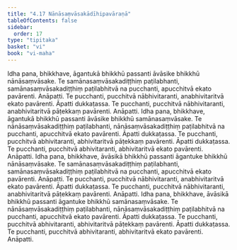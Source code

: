```yaml
---
title: "4.17 Nānāsaṃvāsakādīhipavāraṇā"
tableOfContents: false
sidebar:
  order: 17
type: "tipitaka"
basket: "vi"
book: "vi-maha"
---
```



<DynamicBreadcrumb />

<Division number="230" book="vi-maha" e="ch" v="3" p="246">

<Paragraph number="1057" book="vi-maha">
Idha pana, bhikkhave, āgantukā bhikkhū passanti āvāsike bhikkhū nānāsaṃvāsake. Te samānasaṃvāsakadiṭṭhiṃ paṭilabhanti, samānasaṃvāsakadiṭṭhiṃ paṭilabhitvā na pucchanti, apucchitvā ekato pavārenti. Anāpatti. Te pucchanti, pucchitvā nābhivitaranti, anabhivitaritvā ekato pavārenti. Āpatti dukkaṭassa. Te pucchanti, pucchitvā nābhivitaranti, anabhivitaritvā pāṭekkaṃ pavārenti. Anāpatti.
</Paragraph>

<Paragraph number="1058" book="vi-maha">
Idha pana, bhikkhave, āgantukā bhikkhū passanti āvāsike bhikkhū samānasaṃvāsake. Te nānāsaṃvāsakadiṭṭhiṃ paṭilabhanti, nānāsaṃvāsakadiṭṭhiṃ paṭilabhitvā na pucchanti, apucchitvā ekato pavārenti. Āpatti dukkaṭassa. Te pucchanti, pucchitvā abhivitaranti, abhivitaritvā pāṭekkaṃ pavārenti. Āpatti dukkaṭassa. Te pucchanti, pucchitvā abhivitaranti, abhivitaritvā ekato pavārenti. Anāpatti.
</Paragraph>

<Paragraph number="1059" book="vi-maha">
Idha pana, bhikkhave, āvāsikā bhikkhū passanti āgantuke bhikkhū nānāsaṃvāsake. Te samānasaṃvāsakadiṭṭhiṃ paṭilabhanti, samānasaṃvāsakadiṭṭhiṃ paṭilabhitvā na pucchanti, apucchitvā ekato pavārenti. Anāpatti. Te pucchanti, pucchitvā nābhivitaranti, anabhivitaritvā ekato pavārenti. Āpatti dukkaṭassa. Te pucchanti, pucchitvā nābhivitaranti, anabhivitaritvā pāṭekkaṃ pavārenti. Anāpatti.
</Paragraph>

<Paragraph number="1060" book="vi-maha">
Idha pana, bhikkhave, āvāsikā bhikkhū passanti āgantuke bhikkhū samānasaṃvāsake. Te nānāsaṃvāsakadiṭṭhiṃ paṭilabhanti, nānāsaṃvāsakadiṭṭhiṃ paṭilabhitvā na pucchanti, apucchitvā ekato pavārenti. Āpatti dukkaṭassa. Te pucchanti, pucchitvā abhivitaranti, abhivitaritvā pāṭekkaṃ pavārenti. Āpatti dukkaṭassa. Te pucchanti, pucchitvā abhivitaranti, abhivitaritvā ekato pavārenti. Anāpatti.
</Paragraph>
</Division>
